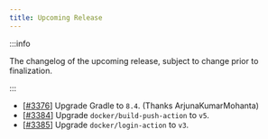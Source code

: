```yaml
---
title: Upcoming Release
---
```


:::info

The changelog of the upcoming release, subject to change prior to finalization.

:::

- [[#3376](https://github.com/iBotPeaches/Apktool/pull/3376)] Upgrade Gradle to `8.4`. (Thanks ArjunaKumarMohanta)
- [[#3384](https://github.com/iBotPeaches/Apktool/pull/3384)] Upgrade `docker/build-push-action` to `v5`.
- [[#3385](https://github.com/iBotPeaches/Apktool/pull/3385)] Upgrade `docker/login-action` to `v3`.
